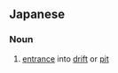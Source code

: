 ==Japanese==
{{ja-kanjitab|にゅう|こう|yomi=o}}

===Noun===
{{ja-noun|にゅうこう}}

# [[entrance]] into [[drift]] or [[pit]]